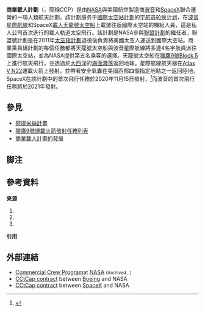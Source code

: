 
{{noteTA
|G1=Aero
}}
{{Infobox space program
| name            = 商業載人計劃
| image           = NASA Commercial Crew Program logo (cropped).svg
| image_size      = upright
| alt             = Two streaks, one red and one blue, streaming up to a star surrounded by a depiction of an orbiting object
| caption = <includeonly>Logo of the Commercial Crew Program</includeonly>
| country         = [[美國|美國]]
| organization    = {{Hlist|[[NASA|NASA]]|[[波音|波音]]|[[SpaceX|SpaceX]]}}
| purpose         = [[國際太空站|國際太空站]]人員運輸
| cost            = 
| status          = 進行中
| duration        = 2011年至今
| firstflight     = {{Unbulleted list|[[SpaceX載人1號|SpaceX載人1號]]|2020年11月}}
| launchsite      = {{Unbulleted list|[[卡納維爾角|卡納維爾角]]|[[甘迺迪太空中心|甘迺迪太空中心]][[LC-39A|LC-39A]]}}
| crewvehicle     = {{Hlist|[[天龍號太空船2號|載人天龍號太空船]]|[[波音星際航線|波音星際航線]]}}
| launcher        = {{Hlist|[[擎天神5號運載火箭|Atlas V N22]]|[[獵鷹9號Block_5|獵鷹9號Block 5]]}}
}}

'''商業載人計劃'''（{{lang-en|Commercial Crew Program}}，簡稱CCP）是由[[NASA|NASA]]與美國航空製造商[[波音|波音]]和[[SpaceX|SpaceX]]聯合運營的一項人類航天計劃。該計劃服务于[[國際太空站|國際太空站計劃]]的[[國際太空站遠征隊列表|宇航员轮换计划]]，在[[波音星際航線|波音星際航線]]和SpaceX[[天龍號太空船2號|載人天龍號太空船]]上載運往返國際太空站的機組人員，這是私人公司首次進行的載人軌道太空飛行。該計劃是NASA參與[[聯盟計劃|聯盟計劃]]的繼任者，聯盟號計劃是在2011年[[太空梭計劃|太空梭計劃]]退役後負責將美國太空人運送到國際太空站。商業乘員組計劃的每個任務都將天龍號太空船與波音星際航線將多達4名宇航員派往國際太空站，並為NASA提供第五名乘客的選擇。天龍號太空船在[[獵鷹9號Block_5|獵鷹9號Block 5]]上進行航天飛行，並透過於[[大西洋|大西洋]]的[[海面濺落|海面濺落]]返回地球。星際航線航天器在[[擎天神5號運載火箭|Atlas V N22]]運載火箭上發射，並帶著安全氣囊在美國西部四個指定地點之一返回陸地。SpaceX在該計劃中的首次飛行任務於2020年11月15日發射，<ref>{{Cite web |url=https://www.nasa.gov/press-release/nasa-s-spacex-crew-1-astronauts-headed-to-international-space-station/ |title=存档副本 |accessdate=2020-12-05 |archive-date=2021-01-12 |archive-url=https://web.archive.org/web/20210112085204/https://www.nasa.gov/press-release/nasa-s-spacex-crew-1-astronauts-headed-to-international-space-station/ |dead-url=no }}</ref>而波音的首次飛行任務將於2021年發射。

== 參見 ==
{{Portal|航天|美国}}
* [[阿提米絲計畫|阿提米絲計畫]]
* [[獵鷹9號運載火箭發射任務列表|獵鷹9號運載火箭發射任務列表]]
* [[商業載人計畫的發展|商業載人計畫的發展]]

== 脚注 ==
{{Notelist}}

== 參考資料 ==
'''来源'''
{{Refbegin}}
# {{Cite web|last=Reichhardt|first=Tony|title=Astronauts, Your Ride's Here!|url=https://www.airspacemag.com/space/space-series-starliner-and-spacex-dragon-180969499/|website=[[Air_&_Space/Smithsonian|Air & Space/Smithsonian]]|accessdate=2019-08-21|archiveurl=https://web.archive.org/web/20190821145027/https://www.airspacemag.com/space/space-series-starliner-and-spacex-dragon-180969499/|archivedate=2019-08-21|date=2018-08|ref=harv|dead-url=no}}
# {{Cite web|last1=Howell|first1=Elizabeth|title=How Boeing's Commercial CST-100 Starliner Spacecraft Works|url=https://www.space.com/41360-how-boeing-starliner-commercial-spacecraft-works.html|website=[[Space.com|Space.com]]|accessdate=2020-05-26|archiveurl=https://web.archive.org/web/20200526020338/https://www.space.com/41360-how-boeing-starliner-commercial-spacecraft-works.html|archivedate=2020-05-26|date=2018-08-08|ref=harv|dead-url=no}}
# {{Cite web|last=Wall|first=Mike|title=Crew Dragon and Starliner: A Look at the Upcoming Astronaut Taxis|url=https://www.space.com/41367-commercial-crew-spacecraft-starliner-dragon.html|website=[[Space.com|Space.com]]|accessdate=2019-08-21|archiveurl=https://web.archive.org/web/20190821180355/https://www.space.com/41367-commercial-crew-spacecraft-starliner-dragon.html|archivedate=2019-08-21|date=2018-08-03|ref=harv|dead-url=no}}
{{Refend}}
'''引用'''
{{Reflist}}

== 外部連結 ==
{{Commons category|Commercial Crew Program}}
* [https://www.nasa.gov/specials/ccp-press-kit/main.html Commercial Crew Program]at [[NASA|NASA]] <small>(Archived , {{Wayback|url=https://www.nasa.gov/specials/ccp-press-kit/main.html |date=20190301213100 }})</small>
* [https://www.nasa.gov/sites/default/files/files/Boeing-CCtCap-Contract(1).pdf CCtCap contract]{{Wayback|url=https://www.nasa.gov/sites/default/files/files/Boeing-CCtCap-Contract(1).pdf |date=20200728204210 }} between [[Boeing|Boeing]] and NASA
* [https://www.nasa.gov/sites/default/files/files/SpaceX-CCtCap-Contract.pdf CCtCap contract]{{Wayback|url=https://www.nasa.gov/sites/default/files/files/SpaceX-CCtCap-Contract.pdf |date=20200728193508 }} between [[SpaceX|SpaceX]] and NASA
{{美国航空航天局太空计划}}
{{Crewed ISS flights}}
